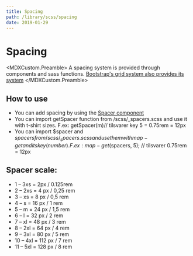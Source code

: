 ```yaml
---
title: Spacing
path: /library/scss/spacing
date: 2019-01-29
---
```



# Spacing

<MDXCustom.Preamble>
  A spacing system is provided through components and  sass functions.
  <a href="https://getbootstrap.com/docs/4.1/utilities/spacing/" target="_blank">Bootstrap's grid system also provides its system</a>
</MDXCustom.Preamble>

## How to use


- You can add spacing by using the [Spacer component](/library/components/spacer)
- You can import getSpacer function from /scss/_spacers.scss and use it with t-shirt sizes.
F.ex: getSpacer(m)// tilsvarer key 5 = 0.75rem = 12px
- You can import $spacer and $spacers from /scss/_spacers.scss and use them with map-get and its key (number).
F.ex: map-get($spacers, 5); // tilsvarer 0.75rem = 12px


## Spacer scale:

- 1 – 3xs = 2px / 0.125rem
- 2 – 2xs = 	4 px / 0,25 rem
- 3 – xs = 	8 px / 0,5 rem
- 4 – s = 	16 px / 1 rem
- 5 – m = 	24 px / 1,5 rem
- 6 – l = 	32 px / 2 rem
- 7 – xl = 	48 px / 3 rem
- 8 – 2xl = 	64 px / 4 rem
- 9 – 3xl = 	80 px / 5 rem
- 10 – 4xl = 	112 px / 7 rem
- 11 – 5xl =	128 px / 8 rem
